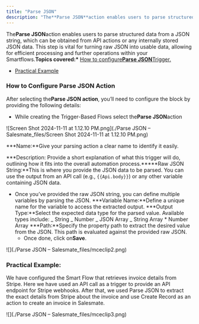 ```yaml
---
title: "Parse JSON"
description: "The**Parse JSON**action enables users to parse structured data from a JSON string, which can be obtained from API actions or any internally stored JSO..."
---
```


The**Parse JSON**action enables users to parse structured data from a JSON string, which can be obtained from API actions or any internally stored JSON data. This step is vital for turning raw JSON into usable data, allowing for efficient processing and further operations within your Smartflows.**Topics covered:\*** [How to configure**Parse JSON**Trigger.](https://support.salesmate.io/hc/en-us/articles/38138581983257-Parse-JSON#h_01J81M49CNA5H2J8N0KVJJ82CB)

- [Practical Example](https://support.salesmate.io/hc/en-us/articles/38138581983257-Parse-JSON#h_01JB9N2N59J4G9P853E56M3J1D)

### How to Configure Parse JSON Action

After selecting the**Parse JSON action**, you’ll need to configure the block by providing the following details:

- While creating the Trigger-Based Flows select the**Parse JSON**action

![Screen Shot 2024-11-11 at 1.12.10 PM.png](./Parse JSON – Salesmate_files/Screen Shot 2024-11-11 at 1.12.10 PM.png)

**\*Name:**Give your parsing action a clear name to identify it easily.

**\*Description: Provide a short explanation of what this trigger will do, outlining how it fits into the overall automation process.\*\*\***Raw JSON String:\*\*This is where you provide the JSON data to be parsed. You can use the output from an API call (e.g., `{{Api.body}}`) or any other variable containing JSON data.

- Once you’ve provided the raw JSON string, you can define multiple variables by parsing the JSON.
  **\*Variable Name:**Define a unique name for the variable to access the extracted output.
  **\*Output Type:**Select the expected data type for the parsed value. Available types include:
  _ String
  _ Number
  _ JSON Array
  _ String Array \* Number Array
  **\*Path:**Specify the property path to extract the desired value from the JSON. This path is evaluated against the provided raw JSON.
  - Once done, click on**Save**.

![](./Parse JSON – Salesmate_files/mceclip2.png)

### Practical Example:

We have configured the Smart Flow that retrieves invoice details from Stripe. Here we have used an API call as a trigger to provide an API endpoint for Stripe webhooks. After that, we used Parse JSON to extract the exact details from Stripe about the invoice and use Create Record as an action to create an invoice in Salesmate.

![](./Parse JSON – Salesmate_files/mceclip3.png)
